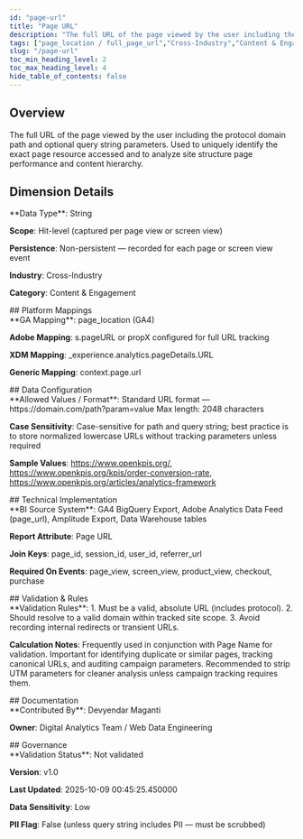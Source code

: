 ```yaml
---
id: "page-url"
title: "Page URL"
description: "The full URL of the page viewed by the user including the protocol domain path and optional query string parameters. Used to uniquely identify the exact page resource accessed and to analyze site structure page performance and content hierarchy."
tags: ["page_location / full_page_url","Cross-Industry","Content & Engagement"]
slug: "/page-url"
toc_min_heading_level: 2
toc_max_heading_level: 4
hide_table_of_contents: false
---
```


<div class="mui-section">
<h2>Overview</h2>
<div class="mui-overview">The full URL of the page viewed by the user including the protocol domain path and optional query string parameters. Used to uniquely identify the exact page resource accessed and to analyze site structure page performance and content hierarchy.</div>
</div>

## Dimension Details

<div class="mui-section">
**Data Type**: String

**Scope**: Hit-level (captured per page view or screen view)

**Persistence**: Non-persistent — recorded for each page or screen view event

**Industry**: Cross-Industry

**Category**: Content & Engagement
</div>
## Platform Mappings

<div class="mui-section">
**GA Mapping**: page_location (GA4)

**Adobe Mapping**: s.pageURL or propX configured for full URL tracking

**XDM Mapping**: _experience.analytics.pageDetails.URL

**Generic Mapping**: context.page.url
</div>
## Data Configuration

<div class="mui-section">
**Allowed Values / Format**: Standard URL format — https://domain.com/path?param=value Max length: 2048 characters

**Case Sensitivity**: Case-sensitive for path and query string; best practice is to store normalized lowercase URLs without tracking parameters unless required

**Sample Values**: https://www.openkpis.org/, https://www.openkpis.org/kpis/order-conversion-rate, https://www.openkpis.org/articles/analytics-framework
</div>
## Technical Implementation

<div class="mui-section">
**BI Source System**: GA4 BigQuery Export, Adobe Analytics Data Feed (page_url), Amplitude Export, Data Warehouse tables

**Report Attribute**: Page URL

**Join Keys**: page_id, session_id, user_id, referrer_url

**Required On Events**: page_view, screen_view, product_view, checkout, purchase
</div>
## Validation & Rules

<div class="mui-section">
**Validation Rules**: 1. Must be a valid, absolute URL (includes protocol). 2. Should resolve to a valid domain within tracked site scope. 3. Avoid recording internal redirects or transient URLs.

**Calculation Notes**: Frequently used in conjunction with Page Name for validation. Important for identifying duplicate or similar pages, tracking canonical URLs, and auditing campaign parameters. Recommended to strip UTM parameters for cleaner analysis unless campaign tracking requires them.
</div>
## Documentation

<div class="mui-section">
**Contributed By**: Devyendar Maganti

**Owner**: Digital Analytics Team / Web Data Engineering
</div>
## Governance

<div class="mui-section">
**Validation Status**: Not validated

**Version**: v1.0

**Last Updated**: 2025-10-09 00:45:25.450000

**Data Sensitivity**: Low

**PII Flag**: False (unless query string includes PII — must be scrubbed)
</div>